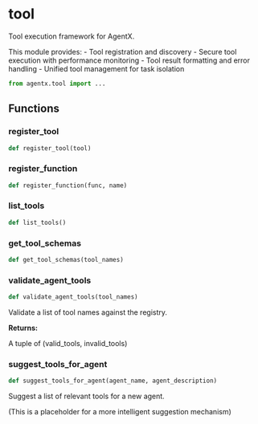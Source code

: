 # tool

Tool execution framework for AgentX.

This module provides: - Tool registration and discovery - Secure tool execution with performance monitoring - Tool result formatting and error handling - Unified tool management for task isolation

```python
from agentx.tool import ...
```

## Functions

### register_tool

```python
def register_tool(tool)
```


### register_function

```python
def register_function(func, name)
```


### list_tools

```python
def list_tools()
```


### get_tool_schemas

```python
def get_tool_schemas(tool_names)
```


### validate_agent_tools

```python
def validate_agent_tools(tool_names)
```

Validate a list of tool names against the registry.

**Returns:**

A tuple of (valid_tools, invalid_tools)


### suggest_tools_for_agent

```python
def suggest_tools_for_agent(agent_name, agent_description)
```

Suggest a list of relevant tools for a new agent.

(This is a placeholder for a more intelligent suggestion mechanism)


